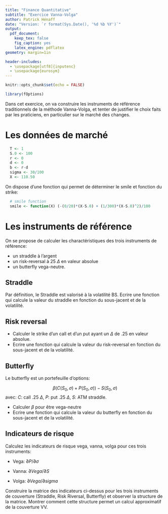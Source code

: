 ```yaml
---
title: "Finance Quantitative"
subtitle: "Exercice Vanna-Volga"
author: Patrick Hénaff
date: "Version: `r format(Sys.Date(), '%d %b %Y')`"
output:
  pdf_document:
    keep_tex: false
    fig_caption: yes
    latex_engine: pdflatex
geometry: margin=1in

header-includes:
  - \usepackage[utf8]{inputenc}
  - \usepackage{eurosym}
---
```


```r
knitr::opts_chunk$set(echo = FALSE)
```

```r
library(fOptions)
```

Dans cet exercice, on va construire les instruments de référence traditionnels de la méthode Vanna-Volga, et tenter de justifier le choix faits par les praticiens, en particulier sur le marché des changes.

# Les données de marché

```r
  T <- 1
  S.0 <- 100
  r <- 0
  d <- 0
  b <- r-d
  sigma <- 30/100
  X <- 110.50
```

On dispose d'une fonction qui permet de déterminer le smile et fonction du strike:

```r
  # smile function
  smile <- function(X) (-(0/20)*(X-S.0) + (1/300)*(X-S.0)^2)/100
```


# Les instruments de référence
  
On se propose de calculer les charactéristiques des trois instruments de référence:

- un straddle à l'argent
- un risk-reversal à 25 $\Delta$ en valeur absolue
- un butterfly vega-neutre.

## Straddle

Par définition, le Straddle est valorisé à la volatilité BS.
Ecrire une fonction qui calcule la valeur du straddle en fonction du sous-jacent et de la volatilité.

## Risk reversal

- Calculer le strike d'un call et d'un put ayant un $\Delta$ de .25 en valeur absolue.
- Ecrire une fonction qui calcule la valeur du risk-reversal en fonction du sous-jacent et de la volatilité.


## Butterfly

Le butterfly est un portefeuille d'options:

$$
\beta (C(S_0, \sigma) + P(S_0, \sigma)) - S(S_0, \sigma)
$$
avec: $C$: call .25 $\Delta$, $P$: put .25 $\Delta$, $S$: ATM straddle.

- Calculer $\beta$ pour être vega-neutre
- Ecrire une fonction qui calcule la valeur du butterfly en fonction du sous-jacent et de la volatilité.


## Indicateurs de risque

Calculez les indicateurs de risque vega, vanna, volga pour ces trois instruments:

- Vega: $\partial P / \partial \sigma$

- Vanna: $\partial Vega / \partial S$

- Volga: $\partial Vega / \partial sigma$

Construire la matrice des indicateurs ci-dessus pour les trois instruments de couverture (Straddle, Risk Riversal, Butterfly) et observer la structure de la matrice. Montrer comment cette structure permet 
un calcul approximatif de la couverture VV.

